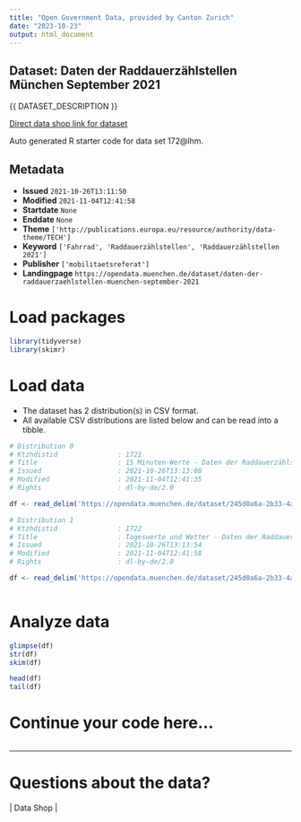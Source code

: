 ```yaml
---
title: "Open Government Data, provided by Canton Zurich"
date: "2023-10-23"
output: html_document
---
```


## Dataset: Daten der Raddauerzählstellen München September 2021

{{ DATASET_DESCRIPTION }}

[Direct data shop link for dataset](https://www.zh.ch/de/politik-staat/opendata.html#/datasets/172@lhm)

Auto generated R starter code for data set 172@lhm.

## Metadata

- **Issued** `2021-10-26T13:11:50`
- **Modified** `2021-11-04T12:41:58`
- **Startdate** `None`
- **Enddate** `None`
- **Theme** `['http://publications.europa.eu/resource/authority/data-theme/TECH']`
- **Keyword** `['Fahrrad', 'Raddauerzählstellen', 'Raddauerzählstellen 2021']`
- **Publisher** `['mobilitaetsreferat']`
- **Landingpage** `https://opendata.muenchen.de/dataset/daten-der-raddauerzaehlstellen-muenchen-september-2021`


# Load packages

```r

library(tidyverse)
library(skimr)

```

# Load data

-   The dataset has 2 distribution(s) in CSV format.
-   All available CSV distributions are listed below and can be read into a tibble.

```r

# Distribution 0
# Ktzhdistid               : 1721
# Title                    : 15 Minuten-Werte - Daten der Raddauerzählstellen München September 2021
# Issued                   : 2021-10-26T13:13:08
# Modified                 : 2021-11-04T12:41:35
# Rights                   : dl-by-de/2.0

df <- read_delim('https://opendata.muenchen.de/dataset/245d0a6a-2b33-4afa-95d4-4043e8d55eb2/resource/4cb7280b-003e-43fb-8fea-3eb4b165f1cf/download/rad_2021_09_15min.csv')

# Distribution 1
# Ktzhdistid               : 1722
# Title                    : Tageswerte und Wetter - Daten der Raddauerzählstellen München September 2021
# Issued                   : 2021-10-26T13:13:54
# Modified                 : 2021-11-04T12:41:58
# Rights                   : dl-by-de/2.0

df <- read_delim('https://opendata.muenchen.de/dataset/245d0a6a-2b33-4afa-95d4-4043e8d55eb2/resource/d5c8ea45-1400-4029-b957-8495d3ce1148/download/rad_2021_09_tage.csv')



```

# Analyze data

```r

glimpse(df)
str(df)
skim(df)

head(df)
tail(df)

```

# Continue your code here...

```r

```

------------------------------------------------------------------------

# Questions about the data?

 | Data Shop | 
